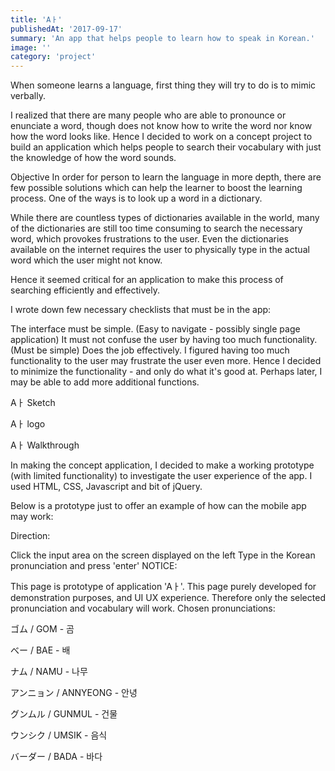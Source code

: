 ```yaml
---
title: 'Aㅏ'
publishedAt: '2017-09-17'
summary: 'An app that helps people to learn how to speak in Korean.'
image: ''
category: 'project'
---
```


When someone learns a language, first thing they will try to do is to mimic verbally.

I realized that there are many people who are able to pronounce or enunciate a word, though does not know how to write the word nor know how the word looks like. Hence I decided to work on a concept project to build an application which helps people to search their vocabulary with just the knowledge of how the word sounds.

Objective
In order for person to learn the language in more depth, there are few possible solutions which can help the learner to boost the learning process. One of the ways is to look up a word in a dictionary.

While there are countless types of dictionaries available in the world, many of the dictionaries are still too time consuming to search the necessary word, which provokes frustrations to the user. Even the dictionaries available on the internet requires the user to physically type in the actual word which the user might not know.

Hence it seemed critical for an application to make this process of searching efficiently and effectively.

I wrote down few necessary checklists that must be in the app:

The interface must be simple. (Easy to navigate - possibly single page application)
It must not confuse the user by having too much functionality. (Must be simple)
Does the job effectively.
I figured having too much functionality to the user may frustrate the user even more. Hence I decided to minimize the functionality - and only do what it's good at. Perhaps later, I may be able to add more additional functions.

Aㅏ Sketch

Aㅏ logo

Aㅏ Walkthrough

In making the concept application, I decided to make a working prototype (with limited functionality) to investigate the user experience of the app. I used HTML, CSS, Javascript and bit of jQuery.

Below is a prototype just to offer an example of how can the mobile app may work:

Direction:

Click the input area on the screen displayed on the left
Type in the Korean pronunciation and press 'enter'
NOTICE:

This page is prototype of application 'Aㅏ'.
This page purely developed for demonstration purposes, and UI UX experience. Therefore only the selected pronunciation and vocabulary will work.
Chosen pronunciations:

ゴム / GOM - 곰

べー / BAE - 배

ナム / NAMU - 나무

アンニョン / ANNYEONG - 안녕

グンムル / GUNMUL - 건물

ウンシク / UMSIK - 음식

バーダー / BADA - 바다
